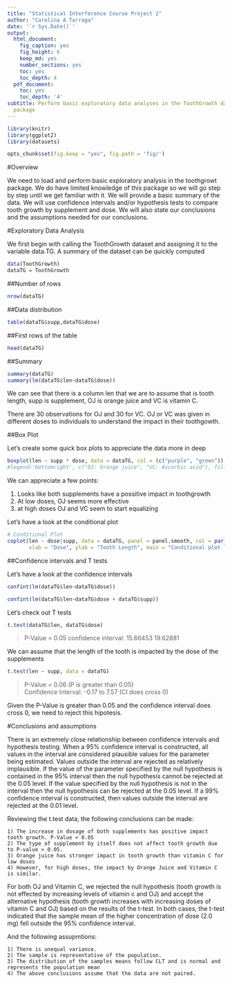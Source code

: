 ```yaml
---
title: "Statistical Interference Course Project 2"
author: "Carolina A Tarraga"
date: '`r Sys.Date()`'
output:
  html_document:
    fig_caption: yes
    fig_height: 6
    keep_md: yes
    number_sections: yes
    toc: yes
    toc_depth: 4
  pdf_document:
    toc: yes
    toc_depth: '4'
subtitle: Perform basic exploratory data analyses in the ToothGrowth data in the R
  package
---
```


```r

library(knitr)
library(ggplot2)
library(datasets)

opts_chunk$set(fig.keep = "yes", fig.path = 'fig/')
```

#Overview

We need to load and perform basic exploratory analysis in the toothgrowt package. We do have limited knowledge of this package so we will go step by step until we get familiar with it. 
We will provide a basic summary of the data. We will use confidence intervals and/or hypothesis tests to compare tooth growth by supplement and dose. We will also state our conclusions and the assumptions needed for our conclusions.

#Exploratory Data Analysis

We first begin with calling the ToothGrowth dataset and assigning it to the variable data.TG. A summary of the dataset can be quickly computed

```r
data(ToothGrowth)
dataTG = ToothGrowth
```

##Number of rows
```r
nrow(dataTG)
```

##Data distribution
```r
table(dataTG$supp,dataTG$dose)
```

##First rows of the table
```r
head(dataTG)
```

##Summary
```r
summary(dataTG)
summary(lm(dataTG$len~dataTG$dose))
```


We can see that there is a column len that we are to assume that is tooth length, supp is supplement, OJ is orange juice and VC is vitamin C.

There are 30 observations for OJ and 30 for VC. OJ or VC was given in different doses to individuals to understand the impact in their toothgowth. 

##Box Plot

Let's create some quick box plots to appreciate the data more in deep

```r
boxplot(len ~ supp * dose, data = dataTG, col = (c("purple", "green")), ylab = "Tooth Length", xlab = " Supplement and Dose", main = "Comparing Tooth Growth between different supplements and different dosis")
#legend('bottomright', c("OJ: Orange juice", "VC: Ascorbic acid"), fill = c("purple","green"),bty = "n")
```

We can appreciate a few points:

1) Looks like both supplements have a possitive impact in toothgrowth
2) At low doses, OJ seems more effective
3) at high doses OJ and VC seem to start equalizing

Let's have a look at the conditional plot

```r
# Conditional Plot
coplot(len ~ dose|supp, data = dataTG, panel = panel.smooth, col = par("fg"),
       xlab = "Dose", ylab = "Tooth Length", main = "Conditional plot len~dose") 
```

##Confidence intervals and T tests

Let's have a look at the confidence intervals

```r
confint(lm(dataTG$len~dataTG$dose))
```

```r
confint(lm(dataTG$len~dataTG$dose + dataTG$supp))
```

Let's check out T tests

```r
t.test(dataTG$len, dataTG$dose)
```

> P-Value < 0.05 
> confidence interval: 15.66453 19.62881

We can assume that the length of the tooth is impacted by the dose of the supplements


```r
t.test(len ~ supp, data = dataTG)
```

> P-Value = 0.06 (P is greater than 0.05)  
> Confidence Interval: -0.17 to 7.57 (CI does cross 0)  

Given the P-Value is greater than 0.05 and the confidence interval does cross 0, we need to reject this hipotesis. 

#Conclusions and assumptions

There is an extremely close relationship between confidence intervals and hypothesis testing. When a 95% confidence interval is constructed, all values in the interval are considered plausible values for the parameter being estimated. Values outside the interval are rejected as relatively implausible. If the value of the parameter specified by the null hypothesis is contained in the 95% interval then the null hypothesis cannot be rejected at the 0.05 level. If the value specified by the null hypothesis is not in the interval then the null hypothesis can be rejected at the 0.05 level. If a 99% confidence interval is constructed, then values outside the interval are rejected at the 0.01 level.

Reviewing the t.test data, the following conclusions can be made:

    1) The increase in dosage of both supplements has positive impact tooth growth. P-Value < 0.05
    2) The type of supplement by itself does not affect tooth growth due to P-value > 0.05.
    3) Orange juice has stronger impact in tooth growth than vitamin C for low doses
    4) However, for high doses, the impact by Orange Juice and Vitamin C is similar.

For both OJ and Vitamin C, we rejected the null hypothesis (tooth growth is not effected by increasing levels of vitamin c and OJ) and accept the alternative hypothesis (tooth growth increases with increasing doses of vitamin C and OJ) based on the results of the t-test. In both cases, the t-test indicated that the sample mean of the higher concentration of dose (2.0 mg) fell outside the 95% confidence interval.

And the following assupmtions:

    1) There is unequal variance. 
    2) The sample is representative of the population.
    3) The distribution of the samples means follow CLT and is normal and represents the population mean 
    4) The above conclusions assume that the data are not paired.
    
    